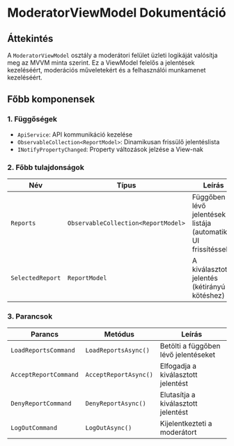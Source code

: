 # ModeratorViewModel Dokumentáció

## **Áttekintés**
A `ModeratorViewModel` osztály a moderátori felület üzleti logikáját valósítja meg az MVVM minta szerint. Ez a ViewModel felelős a jelentések kezeléséért, moderációs műveletekért és a felhasználói munkamenet kezeléséért.

## **Főbb komponensek**

### **1. Függőségek**
- `ApiService`: API kommunikáció kezelése
- `ObservableCollection<ReportModel>`: Dinamikusan frissülő jelentéslista
- `INotifyPropertyChanged`: Property változások jelzése a View-nak

### **2. Főbb tulajdonságok**
| Név               | Típus                          | Leírás                                                                 |
|-------------------|--------------------------------|-----------------------------------------------------------------------|
| `Reports`         | `ObservableCollection<ReportModel>` | Függőben lévő jelentések listája (automatikus UI frissítéssel)       |
| `SelectedReport`  | `ReportModel`                  | A kiválasztott jelentés (kétirányú kötéshez)                         |

### **3. Parancsok**
| Parancs                 | Metódus               | Leírás                                                                 |
|-------------------------|-----------------------|-----------------------------------------------------------------------|
| `LoadReportsCommand`    | `LoadReportsAsync()`  | Betölti a függőben lévő jelentéseket                                 |
| `AcceptReportCommand`   | `AcceptReportAsync()` | Elfogadja a kiválasztott jelentést                                   |
| `DenyReportCommand`     | `DenyReportAsync()`   | Elutasítja a kiválasztott jelentést                                  |
| `LogOutCommand`        | `LogOutAsync()`       | Kijelentkezteti a moderátort                                        |